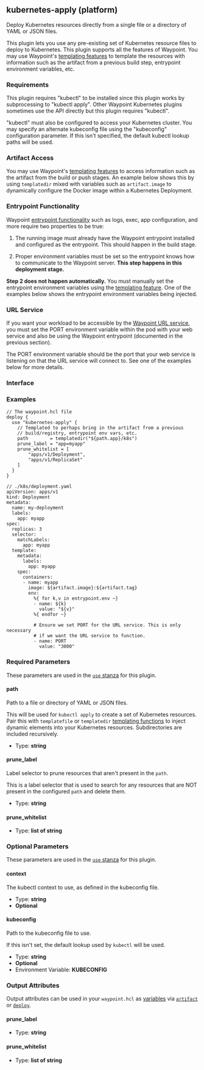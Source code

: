 ## kubernetes-apply (platform)

Deploy Kubernetes resources directly from a single file or a directory of YAML
or JSON files.

This plugin lets you use any pre-existing set of Kubernetes resource files
to deploy to Kubernetes. This plugin supports all the features of Waypoint.
You may use Waypoint's [templating features](/docs/waypoint-hcl/functions/template)
to template the resources with information such as the artifact from
a previous build step, entrypoint environment variables, etc.

### Requirements

This plugin requires "kubectl" to be installed since this plugin works by
subprocessing to "kubectl apply". Other Waypoint Kubernetes plugins sometimes
use the API directly but this plugin requires "kubectl".

"kubectl" must also be configured to access your Kubernetes cluster. You
may specify an alternate kubeconfig file using the "kubeconfig" configuration
parameter. If this isn't specified, the default kubectl lookup paths will be
used.

### Artifact Access

You may use Waypoint's [templating features](/docs/waypoint-hcl/functions/template)
to access information such as the artifact from the build or push stages.
An example below shows this by using `templatedir` mixed with
variables such as `artifact.image` to dynamically configure the
Docker image within a Kubernetes Deployment.

### Entrypoint Functionality

Waypoint [entrypoint functionality](/docs/entrypoint#functionality) such
as logs, exec, app configuration, and more require two properties to be true:

1. The running image must already have the Waypoint entrypoint installed
   and configured as the entrypoint. This should happen in the build stage.

2. Proper environment variables must be set so the entrypoint knows how
   to communicate to the Waypoint server. **This step happens in this
   deployment stage.**

**Step 2 does not happen automatically.** You must manually set the entrypoint
environment variables using the [templating feature](/docs/waypoint-hcl/functions/template).
One of the examples below shows the entrypoint environment variables being
injected.

### URL Service

If you want your workload to be accessible by the
[Waypoint URL service](/docs/url), you must set the PORT environment variable
within the pod with your web service and also be using the Waypoint
entrypoint (documented in the previous section).

The PORT environment variable should be the port that your web service
is listening on that the URL service will connect to. See one of the examples
below for more details.

### Interface

### Examples

```hcl
// The waypoint.hcl file
deploy {
  use "kubernetes-apply" {
    // Templated to perhaps bring in the artifact from a previous
    // build/registry, entrypoint env vars, etc.
    path        = templatedir("${path.app}/k8s")
    prune_label = "app=myapp"
	prune_whitelist = [
		"apps/v1/Deployment",
		"apps/v1/ReplicaSet"
  	]
  }
}

// ./k8s/deployment.yaml
apiVersion: apps/v1
kind: Deployment
metadata:
  name: my-deployment
  labels:
    app: myapp
spec:
  replicas: 3
  selector:
    matchLabels:
      app: myapp
  template:
    metadata:
      labels:
        app: myapp
    spec:
      containers:
      - name: myapp
        image: ${artifact.image}:${artifact.tag}
        env:
          %{ for k,v in entrypoint.env ~}
          - name: ${k}
            value: "${v}"
          %{ endfor ~}

          # Ensure we set PORT for the URL service. This is only necessary
          # if we want the URL service to function.
          - name: PORT
            value: "3000"
```

### Required Parameters

These parameters are used in the [`use` stanza](/docs/waypoint-hcl/use) for this plugin.

#### path

Path to a file or directory of YAML or JSON files.

This will be used for `kubectl apply` to create a set of Kubernetes resources. Pair this with `templatefile` or `templatedir` [templating functions](/docs/waypoint-hcl/functions/template) to inject dynamic elements into your Kubernetes resources. Subdirectories are included recursively.

- Type: **string**

#### prune_label

Label selector to prune resources that aren't present in the `path`.

This is a label selector that is used to search for any resources that are NOT present in the configured `path` and delete them.

- Type: **string**

#### prune_whitelist

- Type: **list of string**

### Optional Parameters

These parameters are used in the [`use` stanza](/docs/waypoint-hcl/use) for this plugin.

#### context

The kubectl context to use, as defined in the kubeconfig file.

- Type: **string**
- **Optional**

#### kubeconfig

Path to the kubeconfig file to use.

If this isn't set, the default lookup used by `kubectl` will be used.

- Type: **string**
- **Optional**
- Environment Variable: **KUBECONFIG**

### Output Attributes

Output attributes can be used in your `waypoint.hcl` as [variables](/docs/waypoint-hcl/variables) via [`artifact`](/docs/waypoint-hcl/variables/artifact) or [`deploy`](/docs/waypoint-hcl/variables/deploy).

#### prune_label

- Type: **string**

#### prune_whitelist

- Type: **list of string**
